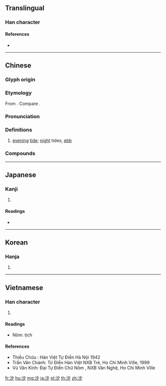 ==Translingual==

===Han character===
{{Han char|rn=85|rad=水|as=03|sn=6|four=37120|canj=ENI|ids=⿰氵夕}}

====References====
* {{Han ref|kx=0605.030|dkj=17122|dj=0998.120|hdz=31554.020|uh=6C50|ud=27728|bh=A6C1|bd=42689}}

----

==Chinese==
{{zh-forms}}

===Glyph origin===
{{Han compound|水|夕|alt1=氵|ls=psc|c1=s|c2=p}}

===Etymology===
From {{och-l|夕|evening}}. Compare {{och-l|潮|morning tide; tide}}.

===Pronunciation===
{{zh-pron
|m=汐
|c=zik6
|h=pfs=
|md=
|mn=
|w=5xxiq
|mc=y
|oc=y
|cat=n
}}

===Definitions===
{{zh-hanzi}}

# [[evening]] [[tide]]; [[night]] tides; [[ebb]]
#: {{zh-x|潮汐|morning and evening tides; tide, wave}}

===Compounds===
{{zh-der|汐止|潮汐|潮汐預報}}

----

==Japanese==

===Kanji===
{{ja-kanji|grade=|rs=水03}}

# {{defn|lang=ja|sort=水03}}

====Readings====
* {{ja-readings|on=[[せき]] (seki)|kun=[[しお]] (shio), [[うしお]] (ushio)}}

----

==Korean==

===Hanja===
{{ko-hanja|hangeul=석|eumhun=|rv=seok|mr=sŏk|y=sek}}

# {{defn|lang=ko|sort=水03}}

----

==Vietnamese==

===Han character===
{{vi-hantu|tịch|rs=水03}}

# {{defn|lang=vi|sort=水03}}

====Readings====
* Nôm: tịch

====References====
* Thiều Chửu : Hán Việt Tự Điển Hà Nội 1942
* Trần Văn Chánh: Từ Điển Hán Việt NXB Trẻ, Ho Chi Minh Ville, 1999
* Vũ Văn Kính: Đại Tự Điển Chữ Nôm , NXB Văn Nghệ, Ho Chi Minh Ville

[[fr:汐]]
[[hu:汐]]
[[mg:汐]]
[[ja:汐]]
[[pl:汐]]
[[th:汐]]
[[zh:汐]]
